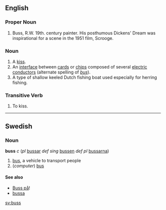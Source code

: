 ==English==
===Proper Noun===

#Buss, R.W. 19th. century painter. His posthumous Dickens' Dream was inspirational for a scene in the 1951 film, Scrooge.


===Noun===

# A [[kiss]].
# An [[interface]] between [[card]]s or [[chip]]s composed of several [[electric]] [[conductor]]s (alternate spelling of ''[[bus]]'').
# A type of shallow keeled Dutch fishing boat used especially for herring fishing.

===Transitive Verb===

# To kiss.
----
==Swedish==
===Noun===
'''buss''' ''c'' (''pl'' [[bussar]] ''def sing'' [[bussen]] ''def pl'' [[bussarna]])

#[[bus]], a vehicle to transport people
#(''computer'') [[bus]]


====See also====
*[[Buss på]]!
*[[bussa]]

[[sv:buss]]